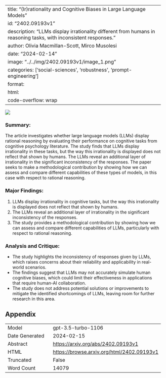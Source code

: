 
---
title: "(Ir)rationality and Cognitive Biases in Large Language Models"
id: "2402.09193v1"
description: "LLMs display irrationality different from humans in reasoning tasks, with inconsistent responses."
author: Olivia Macmillan-Scott, Mirco Musolesi
date: "2024-02-14"
image: "../../img/2402.09193v1/image_1.png"
categories: ['social-sciences', 'robustness', 'prompt-engineering']
format:
  html:
    code-overflow: wrap
---

![](../../img/2402.09193v1/image_1.png)

### Summary:
The article investigates whether large language models (LLMs) display rational reasoning by evaluating their performance on cognitive tasks from cognitive psychology literature. The study finds that LLMs display irrationality in these tasks, but the way this irrationality is displayed does not reflect that shown by humans. The LLMs reveal an additional layer of irrationality in the significant inconsistency of the responses. The paper seeks to make a methodological contribution by showing how we can assess and compare different capabilities of these types of models, in this case with respect to rational reasoning.

### Major Findings:
1. LLMs display irrationality in cognitive tasks, but the way this irrationality is displayed does not reflect that shown by humans.
2. The LLMs reveal an additional layer of irrationality in the significant inconsistency of the responses.
3. The study provides a methodological contribution by showing how we can assess and compare different capabilities of LLMs, particularly with respect to rational reasoning.

### Analysis and Critique:
- The study highlights the inconsistency of responses given by LLMs, which raises concerns about their reliability and applicability in real-world scenarios.
- The findings suggest that LLMs may not accurately simulate human cognitive biases, which could limit their effectiveness in applications that require human-AI collaboration.
- The study does not address potential solutions or improvements to mitigate the identified shortcomings of LLMs, leaving room for further research in this area.

## Appendix

|          |          |
|----------|----------|
| Model     | gpt-3.5-turbo-1106       |
| Date Generated     | 2024-02-15       |
| Abstract | [https://arxiv.org/abs/2402.09193v1](https://arxiv.org/abs/2402.09193v1)        |
| HTML     | [https://browse.arxiv.org/html/2402.09193v1](https://browse.arxiv.org/html/2402.09193v1)       |
| Truncated       | False       |
| Word Count       | 14079       |